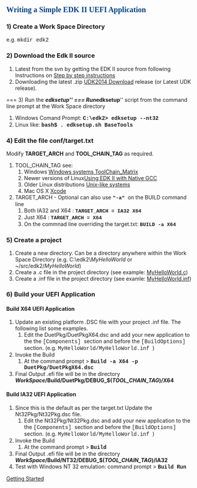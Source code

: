 <span style="font-size: 15.0pt; text-align: center; font-family: Verdana; color: #004280; font-weight: bold; font-style: normal">'''Writing a Simple EDK II UEFI Application ''' 
</span>

=== 1) Create a Work Space Directory ===
e.g. <span style="font-family: Courier">mkdir edk2</span>
=== 2) Download the Edk II source ===
# Latest from the svn by getting the EDK II source from following Instructions on [[Getting_Started_with_EDK_II | Step by step instructions]] 
# Downloading the latest .zip [[UDK2014 | UDK2014 Download]] release (or Latest UDK release).
=== 3) Run the '''''edksetup''''' ===
Run''' ''edksetup''''' script from the command line prompt at the Work Space directory
#Windows Comand Prompt: <span style="font-family: Courier">''' C:\edk2> edksetup --nt32''' </span>
#Linux like: <span style="font-family: Courier">'''bash$ . edksetup.sh BaseTools'''</span>

=== 4) Edit the file '''conf/target.txt''' ===
Modify '''TARGET_ARCH''' and '''TOOL_CHAIN_TAG''' as required.
# TOOL_CHAIN_TAG see:
## Windows [[Windows systems ToolChain_Matrix]] 
## Newer versions of Linux[[Using EDK II with Native GCC]] 
## Older Linux distributions [[Unix-like systems]] 
## Mac OS X [[Xcode]]
# TARGET_ARCH  - Optional can also use <span style="font-size: 10.0pt; font-family: Courier">''' "-a" ''' </span> on the BUILD command line
## Both IA32 and X64 : <span style="font-size: 10.0pt; font-family: Courier"> '''TARGET_ARCH = IA32 X64'''</span>
## Just X64 : <span style="font-size: 10.0pt; font-family: Courier"> '''TARGET_ARCH = X64'''</span>
## On the commnad line overriding the target.txt: <span style="font-size: 10.0pt; font-family: Courier"> '''BUILD -a X64'''</span>
=== 5) Create a project ===
# Create a new directory. Can be a directory anywhere within the Work Space Directory (e.g. C:\edk2\''MyHelloWorld'' or  ~/src/edk2/''MyHelloWorld'')
# Create a .c file in the project directory (see example: [[Getting_Started_Writing_MyHelloWorld.c | MyHelloWorld.c]]) 
# Create a .inf file in the project directory (see examle: [[Getting_Started_Writing_MyHelloWorld.inf | MyHelloWorld.inf]])

=== 6) Build your UEFI Application ===

====  Build X64 UEFI Application ====
# Update an existing platform .DSC file with your project .inf file. The following list some examples.
## Edit the DuetPkg/DuetPkgX64.dsc and add your new application to the the <span style="font-family: Courier"> [Components] </span> section and before the <span style="font-family: Courier"> [BuildOptions] </span> section. (e.g. <span style="font-family: Courier"> MyHelloWorld/MyHelloWorld.inf </span>)
# Invoke the Build
## At the command prompt > <span style="font-family: Courier">'''Build -a X64 -p DuetPkg/DuetPkgX64.dsc ''' </span>
# Final Output .efi file will be in the directory '''''WorkSpace''/Build/DuetPkg/DEBUG_$(''TOOL_CHAIN_TAG'')/X64'''

==== Build IA32 UEFI Application ====
# Since this is the default as per the target.txt Update the Nt32Pkg/Nt32Pkg.dsc file.
## Edit the Nt32Pkg/Nt32Pkg.dsc and add your new application to the the <span style="font-family: Courier"> [Components] </span> section and before the <span style="font-family: Courier"> [BuildOptions] </span> section. (e.g. <span style="font-family: Courier"> MyHelloWorld/MyHelloWorld.inf </span>)
# Invoke the Build
## At the command prompt > <span style="font-family: Courier">'''Build ''' </span>
# Final Output .efi file will be in the directory '''''WorkSpace''/Build/NT32/DEBUG_$(''TOOL_CHAIN_TAG'')/IA32'''
# Test with Windows NT 32 emulation: command prompt > <span style="font-family: Courier">'''Build  Run''' </span>



[[Getting Started]]